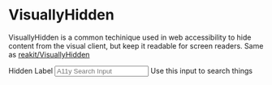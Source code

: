 

<Meta title="beta/VisuallyHidden" component={VisuallyHidden} />

# VisuallyHidden

VisuallyHidden is a common techinique used in web accessibility to hide content from the visual client, but keep it readable for screen readers.
Same as [reakit/VisuallyHidden](https://reakit.io/docs/visually-hidden/)

<Canvas>
  <Story name="With simple search field">
    <Box display="flex" direction="col" w="21">
      <VisuallyHidden>
        <label htmlFor="search">Hidden Label</label>
      </VisuallyHidden>
      <input id="search" type="search" placeholder="A11y Search Input" />
      <Text mt="3" self="end" variant="small">
        Use this input to search things
      </Text>
    </Box>
  </Story>
</Canvas>
